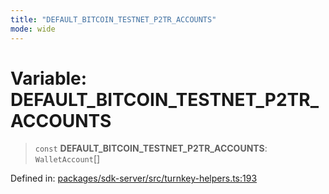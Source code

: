 ```yaml
---
title: "DEFAULT_BITCOIN_TESTNET_P2TR_ACCOUNTS"
mode: wide
---
```

  
# Variable: DEFAULT\_BITCOIN\_TESTNET\_P2TR\_ACCOUNTS

> `const` **DEFAULT\_BITCOIN\_TESTNET\_P2TR\_ACCOUNTS**: `WalletAccount`[]

Defined in: [packages/sdk-server/src/turnkey-helpers.ts:193](https://github.com/tkhq/sdk/blob/d88b5e1f9a6cca8e54e61f8a127aa90fcebeaa2e/packages/sdk-server/src/turnkey-helpers.ts#L193)
